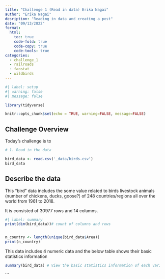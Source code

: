 ```yaml
---
title: "Challenge 1 (Read in data) Erika Nagai"
author: "Erika Nagai"
desription: "Reading in data and creating a post"
date: "09/13/2022"
format:
  html:
    toc: true
    code-fold: true
    code-copy: true
    code-tools: true
categories:
  - challenge_1
  - railroads
  - faostat
  - wildbirds
---
```


```r
#| label: setup
#| warning: false
#| message: false

library(tidyverse)

knitr::opts_chunk$set(echo = TRUE, warning=FALSE, message=FALSE)
```

## Challenge Overview

Today's challenge is to


```r
# 1. Read in the data

bird_data <- read.csv('_data/birds.csv')
bird_data

```

## Describe the data

This "bird" data includes the some value related to birds livestock animals (number of chickens, ducks, goose?) of 248 countries/regions all over the world from 1961 to 2018. 

It is consisted of 30977 rows and 14 columns.

```r
#| label: summary
print(dim(bird_data))# count of columns and rows


n_country <- length(unique(bird_data$Area))
print(n_country)
```
This data includes 4 numeric data and the below table shows their basic statistics information
```r
summary(bird_data) # View the basic statistics information of each variables
```

```

